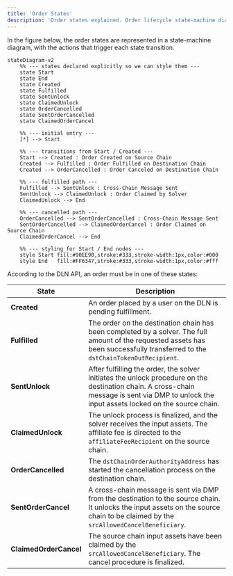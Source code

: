 ```yaml
---
title: 'Order States'
description: 'Order states explained. Order lifecycle state-machine diagram.'
---
```



In the figure below, the order states are represented in a state-machine diagram, with the actions that trigger each state transition. 

```mermaid
stateDiagram-v2
    %% --- states declared explicitly so we can style them ---
    state Start
    state End
    state Created
    state Fulfilled
    state SentUnlock
    state ClaimedUnlock
    state OrderCancelled
    state SentOrderCancelled
    state ClaimedOrderCancel

    %% --- initial entry ---
    [*] --> Start

    %% --- transitions from Start / Created ---
    Start --> Created : Order Created on Source Chain
    Created --> Fulfilled : Order Fulfilled on Destination Chain
    Created --> OrderCancelled : Order Canceled on Destination Chain

    %% --- fulfilled path ---
    Fulfilled --> SentUnlock : Cross-Chain Message Sent
    SentUnlock --> ClaimedUnlock : Order Claimed by Solver
    ClaimedUnlock --> End

    %% --- cancelled path ---
    OrderCancelled --> SentOrderCancelled : Cross-Chain Message Sent
    SentOrderCancelled --> ClaimedOrderCancel : Order Claimed on Source Chain
    ClaimedOrderCancel --> End

    %% --- styling for Start / End nodes ---
    style Start fill:#90EE90,stroke:#333,stroke-width:1px,color:#000
    style End   fill:#FF6347,stroke:#333,stroke-width:1px,color:#fff

```
According to the DLN API, an order must be in one of these states:

| State              | Description |
|--------------------|-------------|
| **Created**        | An order placed by a user on the DLN is pending fulfillment. |
| **Fulfilled**      | The order on the destination chain has been completed by a solver. The full amount of the requested assets has been successfully transferred to the `dstChainTokenOutRecipient`. |
| **SentUnlock**     | After fulfilling the order, the solver initiates the unlock procedure on the destination chain. A cross-chain message is sent via DMP to unlock the input assets locked on the source chain. |
| **ClaimedUnlock**  | The unlock process is finalized, and the solver receives the input assets. The affiliate fee is directed to the `affiliateFeeRecipient` on the source chain. |
| **OrderCancelled** | The `dstChainOrderAuthorityAddress` has started the cancellation process on the destination chain. |
| **SentOrderCancel**| A cross-chain message is sent via DMP from the destination to the source chain. It unlocks the input assets on the source chain to be claimed by the `srcAllowedCancelBeneficiary`. |
| **ClaimedOrderCancel** | The source chain input assets have been claimed by the `srcAllowedCancelBeneficiary`. The cancel procedure is finalized. |
